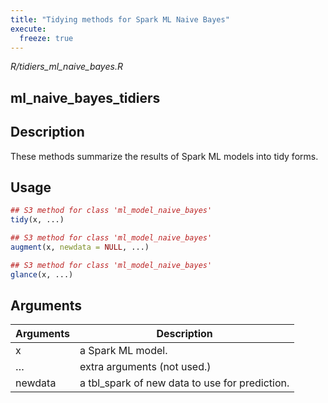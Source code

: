 ```yaml
---
title: "Tidying methods for Spark ML Naive Bayes"
execute:
  freeze: true
---
```


*R/tidiers_ml_naive_bayes.R*

## ml_naive_bayes_tidiers

## Description
These methods summarize the results of Spark ML models into tidy forms. 


## Usage
```r
## S3 method for class 'ml_model_naive_bayes'
tidy(x, ...) 

## S3 method for class 'ml_model_naive_bayes'
augment(x, newdata = NULL, ...) 

## S3 method for class 'ml_model_naive_bayes'
glance(x, ...) 
```

## Arguments
|Arguments|Description|
|---|---|
| x | a Spark ML model. |
| ... | extra arguments (not used.) |
| newdata | a tbl_spark of new data to use for prediction. |







